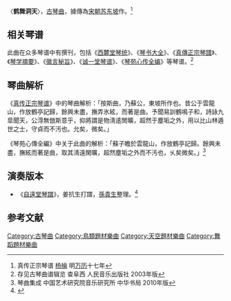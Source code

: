 〈'''鹤舞洞天'''〉，[[古琴曲|古琴曲]]，據傳為[[宋朝|宋朝]][[苏东坡|苏东坡]]作。<ref> 真传正宗琴谱 [[杨掄|杨掄]] 明[[万历|万历]]十七年</ref>

==相关琴谱==

此曲在众多琴谱中有撰刊，包括《[[西麓堂琴统|西麓堂琴统]]》、《[[琴书大全|琴书大全]]》、《[[真傳正宗琴譜|真傳正宗琴譜]]》、《[[琴学摘要|琴学摘要]]》、《[[徽言秘旨|徽言秘旨]]》、《[[诚一堂琴谱|诚一堂琴谱]]》、《[[琴苑心传全编|琴苑心传全编]]》等琴谱。<ref> 存见古琴曲谱辑览 查阜西 人民音乐出版社 2003年版 </ref>

==琴曲解析==

《[[真传正宗琴谱|真传正宗琴谱]]》中的琴曲解析：「按斯曲，乃蘇公，東坡所作也。昔公于雲龍山，作放鶴亭記歸，餘興未盡，撫弄氷絃，而著是曲。予聞易訓鶴鳴子和，詩詠九皐聞天，公淂無倣斯意乎，抑將謂是物淸逺閒曠，超然于塵垢之外，用以比山林遁世之士，守貞而不汚也。允矣，微矣。」

《琴苑心傳全編》中关于此曲的解析：「蘇子瞻於雲龍山，作放鶴亭記歸。餘興未盡，撫絃而著是曲，取其淸遠閑曠，超然塵垢之外而不汚也，乆矣微矣。」<ref>琴曲集成 中国艺术研究院音乐研究所 中华书局 2010年版</ref>

== 演奏版本 ==

* 《[[自遠堂琴譜|自遠堂琴譜]]》，姜抗生打譜，[[孫貴生|孫貴生]]整理。<ref>{{Cite book|title=《七弦辨夢．孫貴生古琴曲集》|last=孫貴生|publisher=中國科學文化音像出版社|year=2017|location=北京}}</ref>

==参考文献==

[[Category:古琴曲|Category:古琴曲]]
[[Category:鳥類題材樂曲|Category:鳥類題材樂曲]]
[[Category:天空題材樂曲|Category:天空題材樂曲]]
[[Category:舞蹈題材樂曲|Category:舞蹈題材樂曲]]